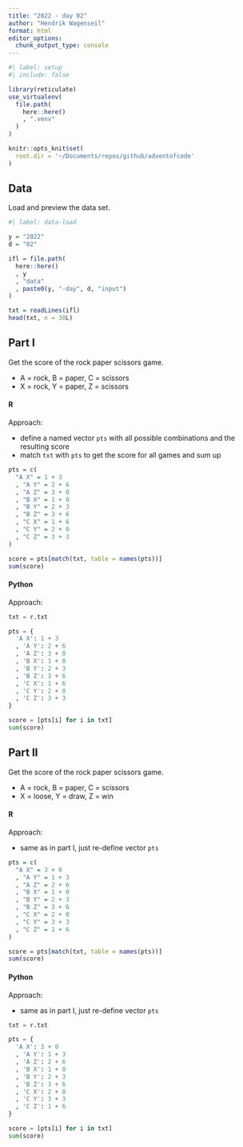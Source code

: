 ```yaml
---
title: "2022 - day 02"
author: "Hendrik Wagenseil"
format: html
editor_options: 
  chunk_output_type: console
---
```


```r
#| label: setup
#| include: false

library(reticulate)
use_virtualenv(
  file.path(
    here::here()
    , ".venv"
  )
)

knitr::opts_knit$set(
  root.dir = '~/Documents/repos/github/adventofcode'
)
```

## Data 

Load and preview the data set. 

```r
#| label: data-load

y = "2022"
d = "02"

ifl = file.path(
  here::here()
  , y
  , "data"
  , paste0(y, "-day", d, "input")
)

txt = readLines(ifl)
head(txt, n = 30L)
```

## Part I

Get the score of the rock paper scissors game.

* A = rock, B = paper, C = scissors
* X = rock, Y = paper, Z = scissors

::: {.panel-tabset}

#### R 

Approach:  

* define a named vector `pts` with all possible combinations and the 
resulting score
* match `txt` with `pts` to get the score for all games and sum up

```r
pts = c(
  "A X" = 1 + 3
  , "A Y" = 2 + 6
  , "A Z" = 3 + 0
  , "B X" = 1 + 0
  , "B Y" = 2 + 3
  , "B Z" = 3 + 6
  , "C X" = 1 + 6
  , "C Y" = 2 + 0
  , "C Z" = 3 + 3
)

score = pts[match(txt, table = names(pts))]
sum(score)
```

#### Python 

Approach:  


```python
txt = r.txt

pts = {
  'A X': 1 + 3
  , 'A Y': 2 + 6
  , 'A Z': 3 + 0
  , 'B X': 1 + 0
  , 'B Y': 2 + 3
  , 'B Z': 3 + 6
  , 'C X': 1 + 6
  , 'C Y': 2 + 0
  , 'C Z': 3 + 3
}

score = [pts[i] for i in txt]
sum(score)
```

:::


## Part II

Get the score of the rock paper scissors game.

* A = rock, B = paper, C = scissors
* X = loose, Y = draw, Z = win

::: {.panel-tabset}

#### R 

Approach:  

* same as in part I, just re-define vector `pts` 

```r
pts = c(
  "A X" = 3 + 0
  , "A Y" = 1 + 3
  , "A Z" = 2 + 6
  , "B X" = 1 + 0
  , "B Y" = 2 + 3
  , "B Z" = 3 + 6
  , "C X" = 2 + 0
  , "C Y" = 3 + 3
  , "C Z" = 1 + 6
)

score = pts[match(txt, table = names(pts))]
sum(score)
```

#### Python 

Approach:  

* same as in part I, just re-define vector `pts` 

```python
txt = r.txt

pts = {
  'A X': 3 + 0
  , 'A Y': 1 + 3
  , 'A Z': 2 + 6
  , 'B X': 1 + 0
  , 'B Y': 2 + 3
  , 'B Z': 3 + 6
  , 'C X': 2 + 0
  , 'C Y': 3 + 3
  , 'C Z': 1 + 6
}

score = [pts[i] for i in txt]
sum(score)
```

:::
